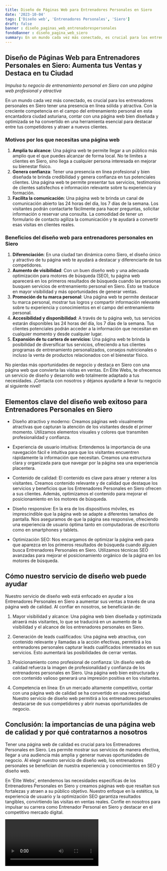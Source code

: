 ```yaml
---
title: Diseño de Páginas Web para Entrenadores Personales en Siero
date: '2023-10-04'
tags: ['Diseño web', 'Entrenadores Personales', 'Siero']
draft: false
banner : diseño_paginas_web_entrenadorespersonales
fondoBanner : diseño_pagina_web_siero
summary: En un mundo cada vez más conectado, es crucial para los entrenadores personales en Siero tener una presencia en línea sólida y atractiva. Con la creciente competencia en el campo del entrenamiento personal en esta encantadora ciudad asturiana, contar con una página web bien diseñada y optimizada se ha convertido en una herramienta esencial para destacar entre tus competidores y atraer a nuevos clientes.
---
```


## **Diseño de Páginas Web para Entrenadores Personales en Siero: Aumenta tus Ventas y Destaca en tu Ciudad**
*Impulsa tu negocio de entrenamiento personal en Siero con una página web profesional y atractiva*

En un mundo cada vez más conectado, es crucial para los entrenadores personales en Siero tener una presencia en línea sólida y atractiva. Con la creciente competencia en el campo del entrenamiento personal en esta encantadora ciudad asturiana, contar con una página web bien diseñada y optimizada se ha convertido en una herramienta esencial para destacar entre tus competidores y atraer a nuevos clientes.

### **Motivos por los que necesitas una página web**
1. **Amplía tu alcance**: Una página web te permite llegar a un público más amplio que el que puedes alcanzar de forma local. No te limites a clientes en Siero, sino llega a cualquier persona interesada en mejorar su bienestar físico.
2. **Genera confianza**: Tener una presencia en línea profesional y bien diseñada te brinda credibilidad y genera confianza en tus potenciales clientes. Una página web te permite presentar tus servicios, testimonios de clientes satisfechos e información relevante sobre tu experiencia y formación.
3. **Facilita la comunicación**: Una página web te brinda un canal de comunicación abierto las 24 horas del día, los 7 días de la semana. Los visitantes podrán contactarte fácilmente para hacer preguntas, solicitar información o reservar una consulta. La comodidad de tener un formulario de contacto agiliza la comunicación y te ayudará a convertir esas visitas en clientes reales.

### **Beneficios del diseño web para entrenadores personales en Siero**
1. **Diferenciación**: En una ciudad tan dinámica como Siero, el diseño único y atractivo de tu página web te ayudará a destacar y diferenciarte de tus competidores.
2. **Aumento de visibilidad**: Con un buen diseño web y una adecuada optimización para motores de búsqueda (SEO), tu página web aparecerá en los primeros resultados de búsqueda cuando las personas busquen servicios de entrenamiento personal en Siero. Esto se traduce en mayor visibilidad y más oportunidades de generar ventas.
3. **Promoción de tu marca personal**: Una página web te permite destacar tu marca personal, mostrar tus logros y compartir información relevante sobre tu experiencia y conocimientos en el campo del entrenamiento personal.
4. **Accesibilidad y disponibilidad**: A través de tu página web, tus servicios estarán disponibles las 24 horas del día, los 7 días de la semana. Tus clientes potenciales podrán acceder a la información que necesitan en cualquier momento y desde cualquier lugar.
5. **Expansión de tu cartera de servicios**: Una página web te brinda la posibilidad de diversificar tus servicios, ofreciendo a tus clientes programas de entrenamiento personalizados, consejos nutricionales o incluso la venta de productos relacionados con el bienestar físico.

No pierdas más oportunidades de negocio y destaca en Siero con una página web que convierta las visitas en ventas. En Élite Webs, te ofrecemos un servicio de diseño y desarrollo web totalmente adaptado a tus necesidades. ¡Contacta con nosotros y déjanos ayudarte a llevar tu negocio al siguiente nivel!

<GifSeo />

<Cta />

## Elementos clave del diseño web exitoso para Entrenadores Personales en Siero

- Diseño atractivo y moderno: Creamos páginas web visualmente atractivas que capturan la atención de los visitantes desde el primer momento. Utilizamos elementos visuales y colores que transmiten profesionalidad y confianza.

- Experiencia de usuario intuitiva: Entendemos la importancia de una navegación fácil e intuitiva para que los visitantes encuentren rápidamente la información que necesitan. Creamos una estructura clara y organizada para que navegar por la página sea una experiencia placentera.

- Contenido de calidad: El contenido es clave para atraer y retener a los visitantes. Creamos contenido relevante y de calidad que destaque los servicios y beneficios que los Entrenadores Personales en Siero ofrecen a sus clientes. Además, optimizamos el contenido para mejorar el posicionamiento en los motores de búsqueda.

- Diseño responsive: En la era de los dispositivos móviles, es imprescindible que la página web se adapte a diferentes tamaños de pantalla. Nos aseguramos de que la página sea responsive, ofreciendo una experiencia de usuario óptima tanto en computadoras de escritorio como en smartphones y tablets.

- Optimización SEO: Nos encargamos de optimizar la página web para que aparezca en los primeros resultados de búsqueda cuando alguien busca Entrenadores Personales en Siero. Utilizamos técnicas SEO avanzadas para mejorar el posicionamiento orgánico de la página en los motores de búsqueda.

## Cómo nuestro servicio de diseño web puede ayudar

Nuestro servicio de diseño web está enfocado en ayudar a los Entrenadores Personales en Siero a aumentar sus ventas a través de una página web de calidad. Al confiar en nosotros, se beneficiarán de:

1. Mayor visibilidad y alcance: Una página web bien diseñada y optimizada atraerá más visitantes, lo que se traducirá en un aumento de la visibilidad y el alcance de los entrenadores personales en Siero.

2. Generación de leads cualificados: Una página web atractiva, con contenido relevante y llamadas a la acción efectivas, permitirá a los entrenadores personales capturar leads cualificados interesados en sus servicios. Esto aumentará las posibilidades de cerrar ventas.

3. Posicionamiento como profesional de confianza: Un diseño web de calidad refuerza la imagen de profesionalidad y confianza de los entrenadores personales en Siero. Una página web bien estructurada y con contenido valioso generará una impresión positiva en los visitantes.

4. Competencia en línea: En un mercado altamente competitivo, contar con una página web de calidad se ha convertido en una necesidad. Nuestro servicio de diseño web permitirá a los entrenadores personales destacarse de sus competidores y abrir nuevas oportunidades de negocio.

## Conclusión: la importancias de una página web de calidad y por qué contratarnos a nosotros

Tener una página web de calidad es crucial para los Entrenadores Personales en Siero. Les permite mostrar sus servicios de manera efectiva, llegar a una audiencia más amplia y generar nuevas oportunidades de negocio. Al elegir nuestro servicio de diseño web, los entrenadores personales se benefician de nuestra experiencia y conocimientos en SEO y diseño web.

En 'Élite Webs', entendemos las necesidades específicas de los Entrenadores Personales en Siero y creamos páginas web que resaltan sus fortalezas y atraen a su público objetivo. Nuestro enfoque en la estética, la experiencia de usuario y la optimización SEO garantiza resultados tangibles, convirtiendo las visitas en ventas reales. Confíe en nosotros para impulsar su carrera como Entrenador Personal en Siero y destacar en el competitivo mercado digital.

<Video />

<CtaBot job='Entrenadores Personales' city='Siero'/>

<Gmaps query='Siero+españa+maps' />